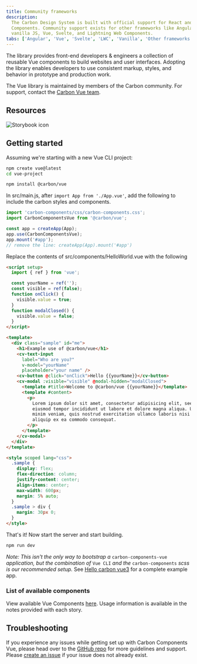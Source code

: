 ```yaml
---
title: Community frameworks
description:
  The Carbon Design System is built with official support for React and Web
  Components. Community support exists for other frameworks like Angular,
  vanilla JS, Vue, Svelte, and Lightning Web Components.
tabs: ['Angular', 'Vue', 'Svelte', 'LWC', 'Vanilla', 'Other frameworks']
---
```


<PageDescription>

The library provides front-end developers & engineers a collection of reusable
Vue components to build websites and user interfaces. Adopting the library
enables developers to use consistent markup, styles, and behavior in prototype
and production work.

</PageDescription>

<InlineNotification>

The Vue library is maintained by members of the Carbon community. For support,
contact the
[Carbon Vue team](https://github.com/carbon-design-system/carbon-components-vue/issues/new/choose).

</InlineNotification>

## Resources

<Row className="resource-card-group">
<Column colLg={4} colMd={4} noGutterSm>
  <ResourceCard
    subTitle="Carbon Components Vue Storybook"
    href="https://vue.carbondesignsystem.com"
    >

![Storybook icon](images/storybook.svg)

  </ResourceCard>
</Column>
  <Column colMd={4} colLg={4} noGutterSm>
    <ResourceCard
      subTitle="Try Vue components with CodeSandbox"
      href="https://codesandbox.io/s/5zk452o9jp"
    >
      <MdxIcon name="codesandbox" />
    </ResourceCard>
  </Column>

<Column colMd={4} colLg={4} noGutterSm>
    <ResourceCard
        subTitle="Carbon Vue tutorial"
        href="/developing/vue-tutorial/overview/">
        <MdxIcon name="vue" />
    </ResourceCard>
</Column>
</Row>

## Getting started

Assuming we're starting with a new Vue CLI project:

```bash
npm create vue@latest
cd vue-project
```

```bash
npm install @carbon/vue
```

In src/main.js, after `import App from './App.vue'`, add the following to
include the carbon styles and components.

```js
import 'carbon-components/css/carbon-components.css';
import CarbonComponentsVue from '@carbon/vue';

const app = createApp(App);
app.use(CarbonComponentsVue);
app.mount('#app');
// remove the line: createApp(App).mount('#app')
```

Replace the contents of src/components/HelloWorld.vue with the following

```html
<script setup>
  import { ref } from 'vue';

  const yourName = ref('');
  const visible = ref(false);
  function onClick() {
    visible.value = true;
  }
  function modalClosed() {
    visible.value = false;
  }
</script>

<template>
  <div class="sample" id="me">
    <h1>Example use of @carbon/vue</h1>
    <cv-text-input
      label="Who are you?"
      v-model="yourName"
      placeholder="your name" />
    <cv-button @click="onClick">Hello {{yourName}}</cv-button>
    <cv-modal :visible="visible" @modal-hidden="modalClosed">
      <template #title>Welcome to @carbon/vue {{yourName}}</template>
      <template #content>
        <p>
          Lorem ipsum dolor sit amet, consectetur adipisicing elit, seed do
          eiusmod tempor incididunt ut labore et dolore magna aliqua. Ut enim ad
          minim veniam, quis nostrud exercitation ullamco laboris nisi ut
          aliquip ex ea commodo consequat.
        </p>
      </template>
    </cv-modal>
  </div>
</template>

<style scoped lang="css">
  .sample {
    display: flex;
    flex-direction: column;
    justify-content: center;
    align-items: center;
    max-width: 600px;
    margin: 5% auto;
  }
  .sample > div {
    margin: 30px 0;
  }
</style>
```

That's it! Now start the server and start building.

```bash
npm run dev
```

_Note: This isn't the only way to bootstrap a_ `carbon-components-vue`
_application, but the combination of_ `Vue CLI` _and the_ `carbon-components`
_scss is our recommended setup._ See
[Hello carbon vue3](https://github.com/IBM/hello-carbon-vue3) for a complete
example app.

### List of available components

View available Vue Components [here](http://vue.carbondesignsystem.com). Usage
information is available in the notes provided with each story.

## Troubleshooting

If you experience any issues while getting set up with Carbon Components Vue,
please head over to the
[GitHub repo](https://github.com/carbon-design-system/carbon-components-vue) for
more guidelines and support. Please
[create an issue](https://github.com/carbon-design-system/carbon-components-vue/issues)
if your issue does not already exist.
